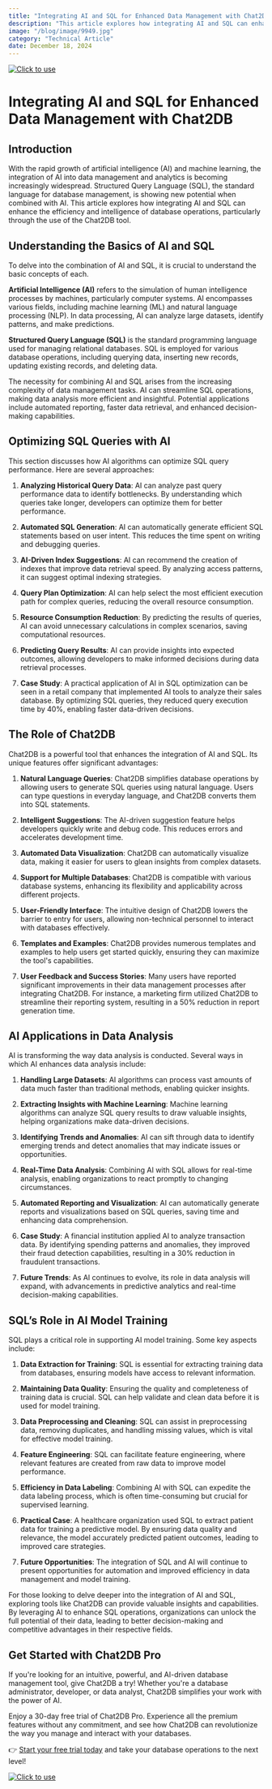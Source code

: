 ```yaml
---
title: "Integrating AI and SQL for Enhanced Data Management with Chat2DB"
description: "This article explores how integrating AI and SQL can enhance the efficiency and intelligence of database operations, particularly through the use of the Chat2DB tool. "
image: "/blog/image/9949.jpg"
category: "Technical Article"
date: December 18, 2024
---
```

[![Click to use](/image/blog/bg/chat2db1.png)](https://app.chat2db.ai/)
# Integrating AI and SQL for Enhanced Data Management with Chat2DB


<Authors date="December 18, 2024">
  <Author name="Jing" link="https://chat2db.ai" />
</Authors>

## Introduction
With the rapid growth of artificial intelligence (AI) and machine learning, the integration of AI into data management and analytics is becoming increasingly widespread. Structured Query Language (SQL), the standard language for database management, is showing new potential when combined with AI. This article explores how integrating AI and SQL can enhance the efficiency and intelligence of database operations, particularly through the use of the Chat2DB tool. 

## Understanding the Basics of AI and SQL
To delve into the combination of AI and SQL, it is crucial to understand the basic concepts of each. 

**Artificial Intelligence (AI)** refers to the simulation of human intelligence processes by machines, particularly computer systems. AI encompasses various fields, including machine learning (ML) and natural language processing (NLP). In data processing, AI can analyze large datasets, identify patterns, and make predictions. 

**Structured Query Language (SQL)** is the standard programming language used for managing relational databases. SQL is employed for various database operations, including querying data, inserting new records, updating existing records, and deleting data. 

The necessity for combining AI and SQL arises from the increasing complexity of data management tasks. AI can streamline SQL operations, making data analysis more efficient and insightful. Potential applications include automated reporting, faster data retrieval, and enhanced decision-making capabilities.

## Optimizing SQL Queries with AI
This section discusses how AI algorithms can optimize SQL query performance. Here are several approaches:

1. **Analyzing Historical Query Data**: AI can analyze past query performance data to identify bottlenecks. By understanding which queries take longer, developers can optimize them for better performance.

2. **Automated SQL Generation**: AI can automatically generate efficient SQL statements based on user intent. This reduces the time spent on writing and debugging queries.

3. **AI-Driven Index Suggestions**: AI can recommend the creation of indexes that improve data retrieval speed. By analyzing access patterns, it can suggest optimal indexing strategies.

4. **Query Plan Optimization**: AI can help select the most efficient execution path for complex queries, reducing the overall resource consumption.

5. **Resource Consumption Reduction**: By predicting the results of queries, AI can avoid unnecessary calculations in complex scenarios, saving computational resources.

6. **Predicting Query Results**: AI can provide insights into expected outcomes, allowing developers to make informed decisions during data retrieval processes.

7. **Case Study**: A practical application of AI in SQL optimization can be seen in a retail company that implemented AI tools to analyze their sales database. By optimizing SQL queries, they reduced query execution time by 40%, enabling faster data-driven decisions.

## The Role of Chat2DB
Chat2DB is a powerful tool that enhances the integration of AI and SQL. Its unique features offer significant advantages:

1. **Natural Language Queries**: Chat2DB simplifies database operations by allowing users to generate SQL queries using natural language. Users can type questions in everyday language, and Chat2DB converts them into SQL statements.

2. **Intelligent Suggestions**: The AI-driven suggestion feature helps developers quickly write and debug code. This reduces errors and accelerates development time.

3. **Automated Data Visualization**: Chat2DB can automatically visualize data, making it easier for users to glean insights from complex datasets.

4. **Support for Multiple Databases**: Chat2DB is compatible with various database systems, enhancing its flexibility and applicability across different projects.

5. **User-Friendly Interface**: The intuitive design of Chat2DB lowers the barrier to entry for users, allowing non-technical personnel to interact with databases effectively.

6. **Templates and Examples**: Chat2DB provides numerous templates and examples to help users get started quickly, ensuring they can maximize the tool's capabilities.

7. **User Feedback and Success Stories**: Many users have reported significant improvements in their data management processes after integrating Chat2DB. For instance, a marketing firm utilized Chat2DB to streamline their reporting system, resulting in a 50% reduction in report generation time.

## AI Applications in Data Analysis
AI is transforming the way data analysis is conducted. Several ways in which AI enhances data analysis include:

1. **Handling Large Datasets**: AI algorithms can process vast amounts of data much faster than traditional methods, enabling quicker insights.

2. **Extracting Insights with Machine Learning**: Machine learning algorithms can analyze SQL query results to draw valuable insights, helping organizations make data-driven decisions.

3. **Identifying Trends and Anomalies**: AI can sift through data to identify emerging trends and detect anomalies that may indicate issues or opportunities.

4. **Real-Time Data Analysis**: Combining AI with SQL allows for real-time analysis, enabling organizations to react promptly to changing circumstances.

5. **Automated Reporting and Visualization**: AI can automatically generate reports and visualizations based on SQL queries, saving time and enhancing data comprehension.

6. **Case Study**: A financial institution applied AI to analyze transaction data. By identifying spending patterns and anomalies, they improved their fraud detection capabilities, resulting in a 30% reduction in fraudulent transactions.

7. **Future Trends**: As AI continues to evolve, its role in data analysis will expand, with advancements in predictive analytics and real-time decision-making capabilities.

## SQL’s Role in AI Model Training
SQL plays a critical role in supporting AI model training. Some key aspects include:

1. **Data Extraction for Training**: SQL is essential for extracting training data from databases, ensuring models have access to relevant information.

2. **Maintaining Data Quality**: Ensuring the quality and completeness of training data is crucial. SQL can help validate and clean data before it is used for model training.

3. **Data Preprocessing and Cleaning**: SQL can assist in preprocessing data, removing duplicates, and handling missing values, which is vital for effective model training.

4. **Feature Engineering**: SQL can facilitate feature engineering, where relevant features are created from raw data to improve model performance.

5. **Efficiency in Data Labeling**: Combining AI with SQL can expedite the data labeling process, which is often time-consuming but crucial for supervised learning.

6. **Practical Case**: A healthcare organization used SQL to extract patient data for training a predictive model. By ensuring data quality and relevance, the model accurately predicted patient outcomes, leading to improved care strategies.

7. **Future Opportunities**: The integration of SQL and AI will continue to present opportunities for automation and improved efficiency in data management and model training.

For those looking to delve deeper into the integration of AI and SQL, exploring tools like Chat2DB can provide valuable insights and capabilities. By leveraging AI to enhance SQL operations, organizations can unlock the full potential of their data, leading to better decision-making and competitive advantages in their respective fields.

## Get Started with Chat2DB Pro

If you're looking for an intuitive, powerful, and AI-driven database management tool, give Chat2DB a try! Whether you're a database administrator, developer, or data analyst, Chat2DB simplifies your work with the power of AI.

Enjoy a 30-day free trial of Chat2DB Pro. Experience all the premium features without any commitment, and see how Chat2DB can revolutionize the way you manage and interact with your databases.

👉 [Start your free trial today](https://app.chat2db.ai/) and take your database operations to the next level!

[![Click to use](/image/blog/bg/chat2db.jpg)](https://app.chat2db.ai/)